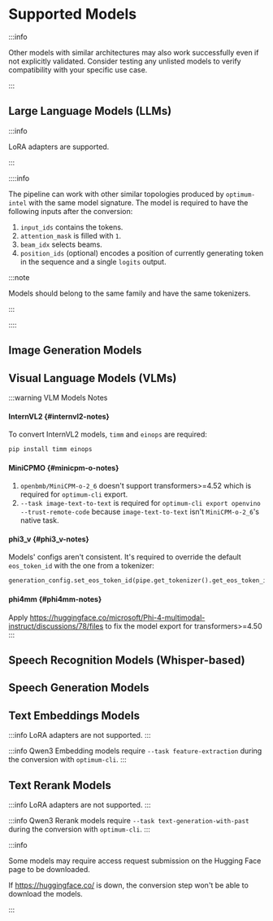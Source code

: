 

# Supported Models

:::info

Other models with similar architectures may also work successfully even if not explicitly validated.
Consider testing any unlisted models to verify compatibility with your specific use case.

:::

## Large Language Models (LLMs)

<LLMModelsTable />

:::info

LoRA adapters are supported.

:::

::::info

The pipeline can work with other similar topologies produced by `optimum-intel` with the same model signature.
The model is required to have the following inputs after the conversion:

1. `input_ids` contains the tokens.
2. `attention_mask` is filled with `1`.
3. `beam_idx` selects beams.
4. `position_ids` (optional) encodes a position of currently generating token in the sequence and a single `logits` output.

:::note

Models should belong to the same family and have the same tokenizers.

:::

::::

## Image Generation Models

<ImageGenerationModelsTable />

## Visual Language Models (VLMs)

<VLMModelsTable />

:::warning VLM Models Notes
#### InternVL2 {#internvl2-notes}

To convert InternVL2 models, `timm` and `einops` are required:

```bash
pip install timm einops
```
#### MiniCPMO {#minicpm-o-notes}

1. `openbmb/MiniCPM-o-2_6` doesn't support transformers>=4.52 which is required for `optimum-cli` export.
2. `--task image-text-to-text` is required for `optimum-cli export openvino --trust-remote-code` because `image-text-to-text` isn't `MiniCPM-o-2_6`'s native task.

#### phi3_v {#phi3_v-notes}

Models' configs aren't consistent. It's required to override the default `eos_token_id` with the one from a tokenizer:
```python
generation_config.set_eos_token_id(pipe.get_tokenizer().get_eos_token_id())
```
#### phi4mm {#phi4mm-notes}

Apply https://huggingface.co/microsoft/Phi-4-multimodal-instruct/discussions/78/files to fix the model export for transformers>=4.50
:::

## Speech Recognition Models (Whisper-based)

<WhisperModelsTable />

## Speech Generation Models

<SpeechGenerationModelsTable />

## Text Embeddings Models

<TextEmbeddingsModelsTable />

:::info
LoRA adapters are not supported.
:::

:::info
Qwen3 Embedding models require `--task feature-extraction` during the conversion with `optimum-cli`.
:::

## Text Rerank Models

<TextRerankModelsTable />

:::info
LoRA adapters are not supported.
:::

:::info
Qwen3 Rerank models require `--task text-generation-with-past` during the conversion with `optimum-cli`.
:::

:::info

Some models may require access request submission on the Hugging Face page to be downloaded.

If https://huggingface.co/ is down, the conversion step won't be able to download the models.

:::
